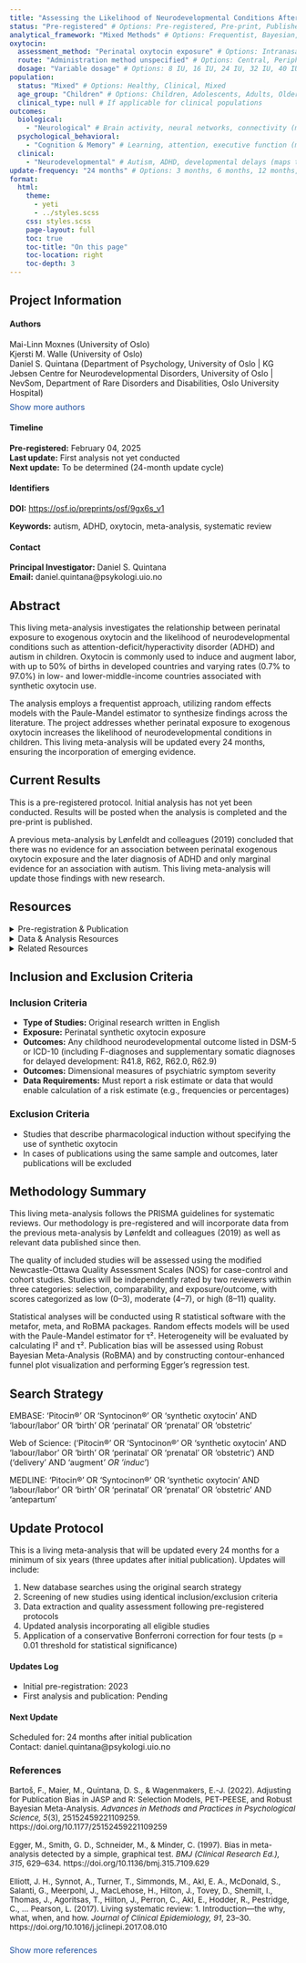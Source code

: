 ```yaml
---
title: "Assessing the Likelihood of Neurodevelopmental Conditions After Birth with Oxytocin: A Living Systematic Review and Meta-Analysis" 
status: "Pre-registered" # Options: Pre-registered, Pre-print, Published
analytical_framework: "Mixed Methods" # Options: Frequentist, Bayesian, Mixed Methods
oxytocin:
  assessment_method: "Perinatal oxytocin exposure" # Options: Intranasal oxytocin, Intravenous oxytocin, Endogenous oxytocin measurement, Genetic studies, Perinatal oxytocin exposure
  route: "Administration method unspecified" # Options: Central, Peripheral, Various administration routes, Administration method unspecified
  dosage: "Variable dosage" # Options: 8 IU, 16 IU, 24 IU, 32 IU, 40 IU, Variable dosage, Dose-response analysis
population:
  status: "Mixed" # Options: Healthy, Clinical, Mixed
  age_group: "Children" # Options: Children, Adolescents, Adults, Older Adults, Mixed Age Groups
  clinical_type: null # If applicable for clinical populations
outcomes:
  biological:
    - "Neurological" # Brain activity, neural networks, connectivity (maps to "Neurological functions", "Brain development")
  psychological_behavioral:
    - "Cognition & Memory" # Learning, attention, executive function (maps to "Cognitive function")
  clinical:
    - "Neurodevelopmental" # Autism, ADHD, developmental delays (maps to "Autism", "ADHD", "Neurodevelopmental disorders")
update-frequency: "24 months" # Options: 3 months, 6 months, 12 months, 18 months, 24 months
format:
  html:
    theme: 
      - yeti
      - ../styles.scss
    css: styles.scss
    page-layout: full
    toc: true
    toc-title: "On this page"
    toc-location: right
    toc-depth: 3
---
```


::: {.callout-note .meta-info-container}
## Project Information
::: {.meta-grid}
::: {.meta-column}
#### Authors
```{=html}
<div id="author-list">
  <div id="visible-authors">
    Mai-Linn Moxnes (University of Oslo)<br>
    Kjersti M. Walle (University of Oslo)<br>
    Daniel S. Quintana (Department of Psychology, University of Oslo | KG Jebsen Centre for Neurodevelopmental Disorders, University of Oslo |  NevSom, Department of Rare Disorders and Disabilities, Oslo University Hospital)
    
  </div>
  
  <div id="hidden-authors" style="display:none"> 
  Anne Kaasen (Department of Nursing and Health Promotion, Faculty of Health Sciences, Oslo Metropolitan University)<br>
  Elisabeth Braithwaite ( Department of Psychology, Faculty of Health and Education, Manchester Metropolitan University)<br>
    Nicky Wright ( Department of Psychology, Faculty of Health and Education, Manchester Metropolitan University)<br>
    Ingebjørg Iversen (Department of Psychology, University of Oslo)<br>
    Elisabeth Deilhaug (KG Jebsen Centre for Neurodevelopmental Disorders, University of Oslo |  NevSom, Department of Rare Disorders and Disabilities, Oslo University Hospital)<br>
    Alina I. Sartorius (Department of Psychology, University of Oslo)<br>
    Heemin Kang (Department of Psychology, University of Oslo)<br>
    Terje Nærland (Department of Psychology, University of Oslo | KG Jebsen Centre for Neurodevelopmental Disorders, University of Oslo | NevSom, Department of Rare Disorders and Disabilities, Oslo University Hospital)<br>
    Ole A. Andreassen (KG Jebsen Centre for Neurodevelopmental Disorders, University of Oslo |  Centre for Precision Psychiatry, Division of Mental Health and Addiction, University of Oslo and Oslo University Hospital)<br>
    Lars T. Westlye (KG Jebsen Centre for Neurodevelopmental Disorders, University of Oslo)<br>
    Mona Bekkhus (PROMENTA Research Center, Department of Psychology, University of Oslo)<br>
    Nicole N. Lønfeldt ( Child and Adolescent Mental Health Center, Copenhagen University Hospital)<br>
    
  </div>
  
  <a href="#" id="author-toggle" style="font-size: 0.9rem; color: #1E50A0; text-decoration: none; display: inline-block; margin-top: 8px;" onclick="toggleAuthors(); return false;">Show more authors</a>
  
  <script>
  function toggleAuthors() {
    var hiddenAuthors = document.getElementById("hidden-authors");
    var toggleButton = document.getElementById("author-toggle");
    
    if (hiddenAuthors.style.display === "none") {
      hiddenAuthors.style.display = "block";
      toggleButton.textContent = "Show fewer authors";
    } else {
      hiddenAuthors.style.display = "none";
      toggleButton.textContent = "Show more authors";
    }
  }
  </script>
</div>
```
:::
::: {.meta-column}
#### Timeline
**Pre-registered:** February 04, 2025  
**Last update:** First analysis not yet conducted  
**Next update:** To be determined (24-month update cycle)
:::
::: {.meta-column}
#### Identifiers
**DOI:** <a href="https://osf.io/preprints/osf/9gx6s_v1" target="_blank">https://osf.io/preprints/osf/9gx6s_v1</a>

**Keywords:** autism, ADHD, oxytocin, meta-analysis, systematic review
:::
::: {.meta-column}
#### Contact
**Principal Investigator:** Daniel S. Quintana  
**Email:** daniel.quintana@psykologi.uio.no
:::
:::
:::

## Abstract {#abstract}

This living meta-analysis investigates the relationship between perinatal exposure to exogenous oxytocin and the likelihood of neurodevelopmental conditions such as attention-deficit/hyperactivity disorder (ADHD) and autism in children. Oxytocin is commonly used to induce and augment labor, with up to 50% of births in developed countries and varying rates (0.7% to 97.0%) in low- and lower-middle-income countries associated with synthetic oxytocin use.

The analysis employs a frequentist approach, utilizing random effects models with the Paule-Mandel estimator to synthesize findings across the literature. The project addresses whether perinatal exposure to exogenous oxytocin increases the likelihood of neurodevelopmental conditions in children. This living meta-analysis will be updated every 24 months, ensuring the incorporation of emerging evidence.

## Current Results {#current-results}

This is a pre-registered protocol. Initial analysis has not yet been conducted. Results will be posted when the analysis is completed and the pre-print is published.

A previous meta-analysis by Lønfeldt and colleagues (2019) concluded that there was no evidence for an association between perinatal exogenous oxytocin exposure and the later diagnosis of ADHD and only marginal evidence for an association with autism. This living meta-analysis will update those findings with new research.

## Resources {#resources}

```{=html}
<details class="resource-details">
  <summary class="resource-summary">Pre-registration & Publication</summary>
  <div class="link-wrapper">
    <a href="https://osf.io/preprints/osf/9gx6s_v1" class="resource-link" target="_blank">Pre-registration on OSF</a>
  </div>
  <div class="link-wrapper">
    <a href="#" class="resource-link pending" target="_blank">Published Article (pending)</a>
  </div>
</details>

<details class="resource-details">
  <summary class="resource-summary">Data & Analysis Resources</summary>
  <div class="link-wrapper">
    <a href="#" class="resource-link pending" target="_blank">Complete Dataset (pending)</a>
  </div>
  <div class="link-wrapper">
    <a href="#" class="resource-link pending" target="_blank">Analysis Scripts (pending)</a>
  </div>
  <div class="link-wrapper">
    <a href="#" class="resource-link pending" target="_blank">Deviation Report (pending)</a>
  </div>
  <div class="link-wrapper">
    <a href="#" class="resource-link pending" target="_blank">PRISMA Checklist (pending)</a>
  </div>
</details>

<details class="resource-details">
  <summary class="resource-summary">Related Resources</summary>
  <div class="link-wrapper">
    <a href="https://doi.org/10.1017/S0033291718003021" class="resource-link" target="_blank">Lønfeldt et al. (2019) - Previous meta-analysis</a>
  </div>
  <div class="link-wrapper">
    <a href="https://doi.org/10.1093/ije/dyaa076" class="resource-link" target="_blank">Stokholm et al. (2021) - Related study</a>
  </div>
</details>
```

## Inclusion and Exclusion Criteria {#criteria}

::: {.criteria-box}
### Inclusion Criteria

- **Type of Studies:** Original research written in English
- **Exposure:** Perinatal synthetic oxytocin exposure
- **Outcomes:** Any childhood neurodevelopmental outcome listed in DSM-5 or ICD-10 (including F-diagnoses and supplementary somatic diagnoses for delayed development: R41.8, R62, R62.0, R62.9)
- **Outcomes:** Dimensional measures of psychiatric symptom severity
- **Data Requirements:** Must report a risk estimate or data that would enable calculation of a risk estimate (e.g., frequencies or percentages)
:::

::: {.criteria-box}
### Exclusion Criteria

- Studies that describe pharmacological induction without specifying the use of synthetic oxytocin
- In cases of publications using the same sample and outcomes, later publications will be excluded
:::

## Methodology Summary {#methodology}

This living meta-analysis follows the PRISMA guidelines for systematic reviews. Our methodology is pre-registered and will incorporate data from the previous meta-analysis by Lønfeldt and colleagues (2019) as well as relevant data published since then.

The quality of included studies will be assessed using the modified Newcastle-Ottawa Quality Assessment Scales (NOS) for case-control and cohort studies. Studies will be independently rated by two reviewers within three categories: selection, comparability, and exposure/outcome, with scores categorized as low (0–3), moderate (4–7), or high (8–11) quality.

Statistical analyses will be conducted using R statistical software with the metafor, meta, and RoBMA packages. Random effects models will be used with the Paule-Mandel estimator for τ². Heterogeneity will be evaluated by calculating I² and τ². Publication bias will be assessed using Robust Bayesian Meta-Analysis (RoBMA) and by constructing contour-enhanced funnel plot visualization and performing Egger's regression test.

## Search Strategy {#search-strategy}

::: {.search-strategy-box}
<span class="search-db">EMBASE:</span>
'Pitocin®' OR 'Syntocinon®' OR 'synthetic oxytocin' AND 'labour/labor' OR 'birth' OR 'perinatal' OR 'prenatal' OR 'obstetric'

<span class="search-db">Web of Science:</span>
('Pitocin®' OR 'Syntocinon®' OR 'synthetic oxytocin' AND 'labour/labor' OR 'birth' OR 'perinatal' OR 'prenatal' OR 'obstetric') AND ('delivery' AND 'augment*' OR 'induc*')

<span class="search-db">MEDLINE:</span>
'Pitocin®' OR 'Syntocinon®' OR 'synthetic oxytocin' AND 'labour/labor' OR 'birth' OR 'perinatal' OR 'prenatal' OR 'obstetric' AND 'antepartum'
:::

## Update Protocol {#update-protocol}

This is a living meta-analysis that will be updated every 24 months for a minimum of six years (three updates after initial publication). Updates will include:

1. New database searches using the original search strategy
2. Screening of new studies using identical inclusion/exclusion criteria
3. Data extraction and quality assessment following pre-registered protocols
4. Updated analysis incorporating all eligible studies
5. Application of a conservative Bonferroni correction for four tests (p = 0.01 threshold for statistical significance)

#### Updates Log {#updates-log}

- Initial pre-registration: 2023
- First analysis and publication: Pending

#### Next Update {#next-update}
Scheduled for: 24 months after initial publication  
Contact: daniel.quintana@psykologi.uio.no

### References {#references}

```{=html}
<div id="reference-list" style="font-size: 0.85rem;">
  <div id="visible-references">
    Bartoš, F., Maier, M., Quintana, D. S., & Wagenmakers, E.-J. (2022). Adjusting for Publication Bias in JASP and R: Selection Models, PET-PEESE, and Robust Bayesian Meta-Analysis. <i>Advances in Methods and Practices in Psychological Science, 5</i>(3), 25152459221109259. https://doi.org/10.1177/25152459221109259<br><br>
    
    Egger, M., Smith, G. D., Schneider, M., & Minder, C. (1997). Bias in meta-analysis detected by a simple, graphical test. <i>BMJ (Clinical Research Ed.), 315</i>, 629–634. https://doi.org/10.1136/bmj.315.7109.629<br><br>
    
    Elliott, J. H., Synnot, A., Turner, T., Simmonds, M., Akl, E. A., McDonald, S., Salanti, G., Meerpohl, J., MacLehose, H., Hilton, J., Tovey, D., Shemilt, I., Thomas, J., Agoritsas, T., Hilton, J., Perron, C., Akl, E., Hodder, R., Pestridge, C., … Pearson, L. (2017). Living systematic review: 1. Introduction—the why, what, when, and how. <i>Journal of Clinical Epidemiology, 91</i>, 23–30. https://doi.org/10.1016/j.jclinepi.2017.08.010<br><br>
  </div>
  
  <div id="hidden-references" style="display:none">
    Goffinet, F, Dreyfus, M, Carbonne, B, Magnin, G and Cabrol, D (2003). [Survey of the practice of cervical ripening and labor induction in France]. <i>Journal de Gynécologie Obstétrique et Biologie de la Reproduction, 32</i>, 638–646. https://europepmc.org/article/med/14699333<br><br>
    
    Kujabi, M. L., Mikkelsen, E., Housseine, N., Obel, J., Sequeira D'Mello, B., Meyrowitsch, D. W., Hussein, K., Schroll, J. B., Konradsen, F., van Roosmalen, J. , van den Akker, T., & Maaløe, N. (2022). Labor augmentation with oxytocin in low- and lower-middle-income countries: A systematic review and meta-analysis. <i>AJOG Global Reports, 2</i>(4), 100123. https://doi.org/10.1016/j.xagr.2022.100123<br><br>
    
    Lønfeldt, N. N., Verhulst, F. C., Strandberg-Larsen, K., Plessen, K. J., & Lebowitz, E. R. (2019). Assessing risk of neurodevelopmental disorders after birth with oxytocin: A systematic review and meta-analysis. <i>Psychological Medicine, 49</i>(6), 881–890. https://doi.org/10.1017/S0033291718003021<br><br>
    
    Peters, J. L., Sutton, A. J., Jones, D. R., Abrams, K. R., & Rushton, L. (2008). Contour-enhanced meta-analysis funnel plots help distinguish publication bias from other causes of asymmetry. <i>Journal of Clinical Epidemiology, 61</i>, 991–996. https://doi.org/10.1016/j.jclinepi.2007.11.010<br><br>
    
    Stokholm, L., Juhl, M., Talge, N. M., Gissler, M., Obel, C., & Strandberg-Larsen, K. (2021). Obstetric oxytocin exposure and ADHD and ASD among Danish and Finnish children. <i>International Journal of Epidemiology, 50</i>(2), 446–456. https://doi.org/10.1093/ije/dyaa076<br><br>
    
    Viechtbauer, W. (2010). Conducting Meta-Analyses in R with the metafor Package. <i>Journal of Statistical Software, 36</i>, 1–48. https://doi.org/10.18637/jss.v036.i03
  </div>
  
  <a href="#" id="reference-toggle" style="font-size: 0.9rem; color: #1E50A0; text-decoration: none; display: inline-block; margin-top: 8px;" onclick="toggleReferences(); return false;">Show more references</a>
  
  <script>
  function toggleReferences() {
    var hiddenReferences = document.getElementById("hidden-references");
    var toggleButton = document.getElementById("reference-toggle");
    
    if (hiddenReferences.style.display === "none") {
      hiddenReferences.style.display = "block";
      toggleButton.textContent = "Show fewer references";
    } else {
      hiddenReferences.style.display = "none";
      toggleButton.textContent = "Show more references";
    }
  }
  </script>
</div>
```